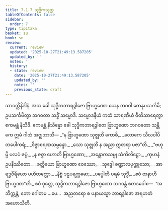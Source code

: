 ```yaml
---
title: 7.1.7 သုဒ္ဓိကသုတ္တ
tableOfContents: false
sidebar:
  order: 7
type: tipitaka
basket: su
book: sn
review:
  current: review
  updated: '2025-10-27T21:49:13.587205'
  updated_by: ''
  notes: ''
  history:
  - state: review
    date: '2025-10-27T21:49:13.587205'
    updated_by: ''
    notes: ''
    previous_state: draft
---
```



<ReviewStatus review={frontmatter.review} showDetails={true} />

<HypothesisAnnotation frontmatter={frontmatter} />

<DynamicBreadcrumb />

<Division number="193" book="sn" e="ch" v="18" p="307">

<Paragraph number="1168" book="sn">
သာဝတ္ထိနိဒါနံ. အထ ခေါ သုဒ္ဓိကဘာရဒွါဇော ဗြာဟ္မဏော ယေန ဘဂဝါ တေနုပသင်္ကမိ; ဥပသင်္ကမိတွာ ဘဂဝတာ သဒ္ဓိံ သမ္မောဒိ. သမ္မောဒနီယံ ကထံ သာရဏီယံ ဝီတိသာရေတွာ ဧကမန္တံ နိသီဒိ. ဧကမန္တံ နိသိန္နော ခေါ သုဒ္ဓိကဘာရဒွါဇော ဗြာဟ္မဏော ဘဂဝတော သန္တိကေ ဣမံ ဂါထံ အဇ္ဈဘာသိ—
</Paragraph>

<Paragraph number="1169" type="verses" book="sn">
_“န ဗြာဟ္မဏော သုဇ္ဈတိ ကောစိ,_  
_လောကေ သီလဝါပိ တပေါကရံ;_  
_ဝိဇ္ဇာစရဏသမ္ပန္နော,_  
_သော သုဇ္ဈတိ န အညာ ဣတရာ ပဇာ”တိ._  

</Paragraph>

<Paragraph number="1170" type="verses" book="sn">
_“ဗဟုမ္ပိ ပလပံ ဇပ္ပံ,_  
_န ဇစ္စာ ဟောတိ ဗြာဟ္မဏော;_  
_အန္တောကသမ္ဗု သံကိလိဋ္ဌော,_  
_ကုဟနံ ဥပနိဿိတော._  

</Paragraph>

<Paragraph number="1171" type="verses" book="sn">
_ခတ္တိယော ဗြာဟ္မဏော ဝေဿော,_  
_သုဒ္ဒေါ စဏ္ဍာလပုက္ကုသော;_  
_အာရဒ္ဓဝီရိယော ပဟိတတ္တော,_  
_နိစ္စံ ဒဠှပရက္ကမော;_  
_ပပ္ပေါတိ ပရမံ သုဒ္ဓိံ,_  
_ဧဝံ ဇာနာဟိ ဗြာဟ္မဏာ”တိ._  

</Paragraph>

<Paragraph number="1172" book="sn">
ဧဝံ ဝုတ္တေ, သုဒ္ဓိကဘာရဒွါဇော ဗြာဟ္မဏော ဘဂဝန္တံ ဧတဒဝေါစ—  “အဘိက္ကန္တံ, ဘော ဂေါတမ …ပေ…  အညတရော စ ပနာယသ္မာ ဘာရဒွါဇော အရဟတံ အဟောသီတိ.
</Paragraph>
</Division>